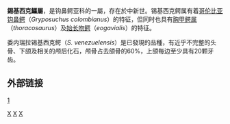 {{Automatic Taxobox
| taxon = Siquisiquesuchus
| authority = Brochu & Rincón,, 2004
| fossil_range = {{fossil range|23.03|15.97}}
| subdivision_ranks = [[種|種]]
| subdivision =
*委内瑞拉锡基西克鱷 ''S. venezuelensis'' 
}}
'''錫基西克鱷屬'''，是钩鼻鳄亚科的一屬，存在於中新世。锡基西克鳄属有着[[哥伦比亚钩鼻鳄|哥伦比亚钩鼻鳄]]（''Gryposuchus colombianus''）的特征，但同时也具有[[胸甲鳄属|胸甲鳄属]]（''thoracosaurus''）及[[始长吻鳄|始长吻鳄]]（''eogavialis''）的特征。

委内瑞拉锡基西克鳄（''S. venezuelensis''）是已發現的品種，有近乎不完整的头骨、下颌及相关的颅后化石，颅骨占去颌骨的60%，上颌每边至少具有20颗牙齿。
==外部链接==
[http://Palaeobiology%20database]{{dead link|date=2018年1月 |bot=InternetArchiveBot |fix-attempted=yes }}
{{已滅絕鱷目|G.}}
{{taxonbar}}
[[Category:_2004年描述的分类群|X]]
[[Category:長吻鱷科|X]]
[[Category:中新世爬行动物|X]]